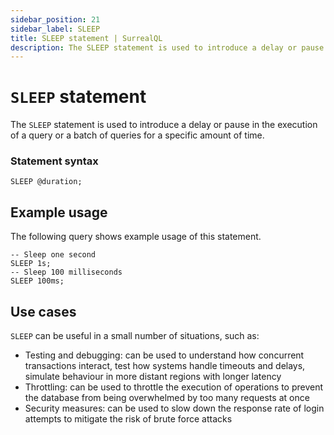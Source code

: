 ```yaml
---
sidebar_position: 21
sidebar_label: SLEEP
title: SLEEP statement | SurrealQL
description: The SLEEP statement is used to introduce a delay or pause in the execution of a query or a batch of queries for a specific amount of time.
---
```


# `SLEEP` statement

The `SLEEP` statement is used to introduce a delay or pause in the execution of a query or a batch of queries for a specific amount of time.

### Statement syntax

```surql title="SurrealQL Syntax"
SLEEP @duration;
```

## Example usage

The following query shows example usage of this statement.

```surql
-- Sleep one second
SLEEP 1s;
-- Sleep 100 milliseconds
SLEEP 100ms;
```

## Use cases

`SLEEP` can be useful in a small number of situations, such as:

* Testing and debugging: can be used to understand how concurrent transactions interact, test how systems handle timeouts and delays, simulate behaviour in more distant regions with longer latency
* Throttling: can be used to throttle the execution of operations to prevent the database from being overwhelmed by too many requests at once
* Security measures: can be used to slow down the response rate of login attempts to mitigate the risk of brute force attacks